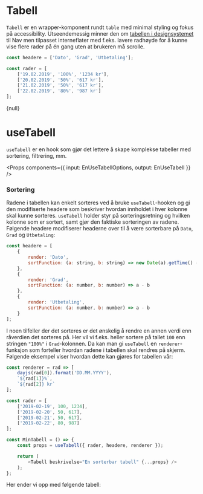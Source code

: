 
<Meta title="Tabell" component={Tabell} decorators={[withA11y]} />

# Tabell

`Tabell` er en wrapper-komponent rundt `table` med minimal styling og fokus på accessibility.
Utseendemessig minner den om [tabellen i designsystemet](https://design.nav.no/components/tabell) til Nav men
tilpasset interneflater med f.eks. lavere radhøyde for å kunne vise flere rader på én gang uten at brukeren må scrolle.

```javascript
const headere = ['Dato', 'Grad', 'Utbetaling'];

const rader = [
    ['19.02.2019', '100%', '1234 kr'],
    ['20.02.2019', '50%', '617 kr'],
    ['21.02.2019', '50%', '617 kr'],
    ['22.02.2019', '80%', '987 kr']
];
```

<Preview withSource="open">
    <Story name="tabell">
        <Tabell
            beskrivelse="en enkel tabell"
            rader={rader}
            headere={headere}
        />
    </Story>
</Preview>

<Props of={Tabell} />

<Story name="useTabell">{null}</Story>

# useTabell

`useTabell` er en hook som gjør det lettere å skape komplekse tabeller med sortering, filtrering, mm.

<Props components={{ input: EnUseTabellOptions, output: EnUseTabell }} />

### Sortering

Radene i tabellen kan enkelt sorteres ved å bruke `useTabell`-hooken og gi den modifiserte headere som beskriver hvordan
innholdet i hver kolonne skal kunne sorteres. `useTabell` holder styr på sorteringsretning og hvilken kolonne som er
sortert, samt gjør den faktiske sorteringen av radene. Følgende headere modifiserer headerne over til å være sorterbare
på `Dato`, `Grad` og `Utbetaling`:

```javascript
const headere = [
    {
        render: 'Dato',
        sortFunction: (a: string, b: string) => new Date(a).getTime() - new Date(b).getTime()
    },
    {
        render: 'Grad',
        sortFunction: (a: number, b: number) => a - b
    },
    {
        render: 'Utbetaling',
        sortFunction: (a: number, b: number) => a - b
    }
];
```

I noen tilfeller der det sorteres er det ønskelig å rendre en annen verdi enn råverdien det sorteres på. Her vil vi
f.eks. heller sortere på tallet `100` enn stringen `"100%"` i `Grad`-kolonnen. Da kan man gi `useTabell` en `renderer`-
funksjon som forteller hvordan radene i tabellen skal rendres på skjerm. Følgende eksempel viser hvordan dette kan
gjøres for tabellen vår:

```javascript
const renderer = rad => [
    dayjs(rad[0]).format('DD.MM.YYYY'),
    `${rad[1]}%`,
    `${rad[2]} kr`
];

const rader = [
    ['2019-02-19', 100, 1234],
    ['2019-02-20', 50, 617],
    ['2019-02-21', 50, 617],
    ['2019-02-22', 80, 987]
];

const MinTabell = () => {
    const props = useTabell({ rader, headere, renderer });

    return (
        <Tabell beskrivelse="En sorterbar tabell" {...props} />
    );
};
```

Her ender vi opp med følgende tabell:

<Preview>
    <Story name="med sortering">
        <TestTabell />
    </Story>
</Preview>

